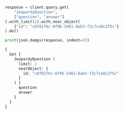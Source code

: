 
<Tabs className="code" groupId="languages">
<TabItem value="py" label="Python">

```python
response = client.query.get(
    "JeopardyQuestion",
    ["question", "answer"]
).with_limit(2).with_near_object(
    {"id": "c8f8176c-6f9b-5461-8ab3-f3c7ce8c2f5c"}
).do()

print(json.dumps(response, indent=2))
```

</TabItem>
<TabItem value="graphql" label="GraphQL">

```graphql
{
  Get {
    JeopardyQuestion (
      limit: 2
      nearObject: {
        id: "c8f8176c-6f9b-5461-8ab3-f3c7ce8c2f5c"
      }
    ) {
      question
      answer
    }
  }
}
```

</TabItem>
</Tabs>